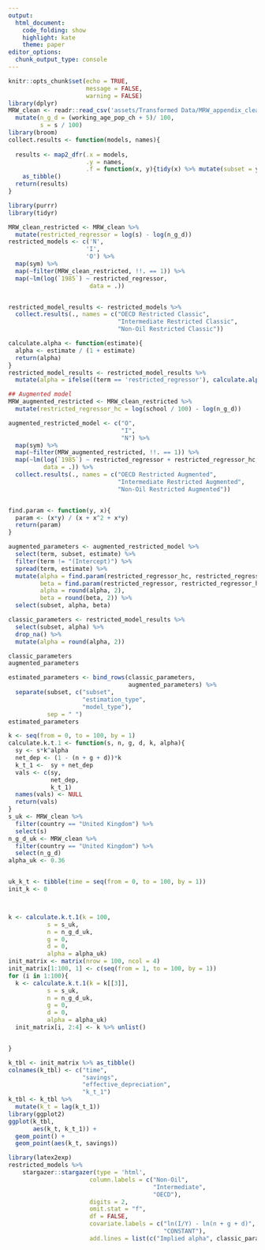 ```yaml
---
output: 
  html_document:
    code_folding: show
    highlight: kate
    theme: paper
editor_options:
  chunk_output_type: console
---
```


```r
knitr::opts_chunk$set(echo = TRUE,
                      message = FALSE,
                      warning = FALSE)
library(dplyr)
MRW_clean <- readr::read_csv('assets/Transformed Data/MRW_appendix_clean.csv') %>% 
  mutate(n_g_d = (working_age_pop_ch + 5)/ 100,
         s = s / 100)
library(broom)
collect.results <- function(models, names){
  
  results <- map2_dfr(.x = models,
                      .y = names,
                      .f = function(x, y){tidy(x) %>% mutate(subset = y)}) %>% 
    as_tibble()
  return(results)
}
```

```r
library(purrr)
library(tidyr)

MRW_clean_restricted <- MRW_clean %>% 
  mutate(restricted_regressor = log(s) - log(n_g_d))
restricted_models <- c('N',
                      'I',
                      'O') %>% 
  map(sym) %>% 
  map(~filter(MRW_clean_restricted, !!. == 1)) %>% 
  map(~lm(log(`1985`) ~ restricted_regressor,
                       data = .)) 



```

```r
  

restricted_model_results <- restricted_models %>% 
  collect.results(., names = c("OECD Restricted Classic",
                               "Intermediate Restricted Classic",
                               "Non-Oil Restricted Classic"))

calculate.alpha <- function(estimate){
  alpha <- estimate / (1 + estimate)
  return(alpha)
}
restricted_model_results <- restricted_model_results %>% 
  mutate(alpha = ifelse((term == 'restricted_regressor'), calculate.alpha(estimate), NA))

## Augmented model
MRW_augmented_restricted <- MRW_clean_restricted %>% 
  mutate(restricted_regressor_hc = log(school / 100) - log(n_g_d))

augmented_restricted_model <- c("O",
                                "I",
                                "N") %>% 
  map(sym) %>% 
  map(~filter(MRW_augmented_restricted, !!. == 1)) %>% 
  map(~lm(log(`1985`) ~ restricted_regressor + restricted_regressor_hc,
          data = .)) %>% 
  collect.results(., names = c("OECD Restricted Augmented",
                               "Intermediate Restricted Augmented",
                               "Non-Oil Restricted Augmented"))


find.param <- function(y, x){
  param <- (x*y) / (x + x^2 + x*y)
  return(param)
}

augmented_parameters <- augmented_restricted_model %>%
  select(term, subset, estimate) %>% 
  filter(term != "(Intercept)") %>% 
  spread(term, estimate) %>% 
  mutate(alpha = find.param(restricted_regressor_hc, restricted_regressor),
         beta = find.param(restricted_regressor, restricted_regressor_hc),
         alpha = round(alpha, 2),
         beta = round(beta, 2)) %>% 
  select(subset, alpha, beta)

classic_parameters <- restricted_model_results %>% 
  select(subset, alpha) %>% 
  drop_na() %>% 
  mutate(alpha = round(alpha, 2))

classic_parameters
augmented_parameters

estimated_parameters <- bind_rows(classic_parameters,
                                  augmented_parameters) %>% 
  separate(subset, c("subset",
                     "estimation_type",
                     "model_type"),
           sep = " ")
estimated_parameters
```


```r

k <- seq(from = 0, to = 100, by = 1)
calculate.k.t.1 <- function(s, n, g, d, k, alpha){
  sy <- s*k^alpha
  net_dep <- (1 - (n + g + d))*k
  k_t_1 <-  sy + net_dep
  vals <- c(sy,
            net_dep,
            k_t_1)
  names(vals) <- NULL
  return(vals)
}
s_uk <- MRW_clean %>% 
  filter(country == "United Kingdom") %>% 
  select(s)
n_g_d_uk <- MRW_clean %>% 
  filter(country == "United Kingdom") %>% 
  select(n_g_d)
alpha_uk <- 0.36


uk_k_t <- tibble(time = seq(from = 0, to = 100, by = 1))
init_k <- 0



k <- calculate.k.t.1(k = 100,
           s = s_uk,
           n = n_g_d_uk,
           g = 0,
           d = 0,
           alpha = alpha_uk)
init_matrix <- matrix(nrow = 100, ncol = 4)
init_matrix[1:100, 1] <- c(seq(from = 1, to = 100, by = 1))
for (i in 1:100){
  k <- calculate.k.t.1(k = k[[3]],
           s = s_uk,
           n = n_g_d_uk,
           g = 0,
           d = 0,
           alpha = alpha_uk)
  init_matrix[i, 2:4] <- k %>% unlist()


}

k_tbl <- init_matrix %>% as_tibble()
colnames(k_tbl) <- c("time",
                     "savings",
                     "effective_depreciation",
                     "k_t_1")
k_tbl <- k_tbl %>% 
  mutate(k_t = lag(k_t_1))
library(ggplot2)
ggplot(k_tbl,
       aes(k_t, k_t_1)) +
  geom_point() +
  geom_point(aes(k_t, savings))


```


```r
library(latex2exp)
restricted_models %>% 
    stargazer::stargazer(type = 'html',
                       column.labels = c("Non-Oil",
                                         "Intermediate",
                                         "OECD"),
                       digits = 2,
                       omit.stat = "f",
                       df = FALSE,
                       covariate.labels = c("ln(I/Y) - ln(n + g + d)",
                                            "CONSTANT"),
                       add.lines = list(c("Implied alpha", classic_parameters$alpha)))
```

